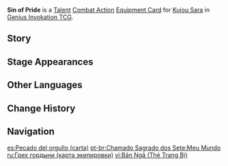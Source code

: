 {{About|the [[Genius Invokation TCG]] Equipment Card|[[Kujou Sara]]'s Constellation 6|Sin of Pride}}
{{Genius Invokation TCG Infobox
|title     = Sin of Pride
|id        = 214061
|image     = Sin of Pride Equipment Card.png
|type      = Equipment Card
|group     = Talent;Combat Action
|character = Kujou Sara
|skill     = Tengu Stormcall
|effect    = '''Combat Action''': When your active character is '''Kujou Sara''', equip this card.<br>After Kujou Sara equips this card, immediately use '''[[Tengu Stormcall (Character Card Skill)|Tengu Stormcall]]''' once.<br>When Kujou Sara is active and has this card equipped, all allied {{Electro}} characters with '''Crowfeather Cover''' will deal +1 additional Elemental Skill and Elemental Burst DMG.
|matching  = 3
|element   = Electro
|source1   = Achieve victory within 6 Rounds in [[Genius Invokation TCG/Stage/Kujou Sara/Friendly Fracas|Friendly Fracas (Kujou Sara)]]
|source2   = Win with less than 2 characters defeated in [[Genius Invokation TCG/Stage/Kujou Sara/Friendly Fracas|Friendly Fracas (Kujou Sara)]]
}}
'''Sin of Pride''' is a [[Talent Card|Talent]] [[Combat Action Card|Combat Action]] [[Equipment Card]] for [[Kujou Sara (Character Card)|Kujou Sara]] in [[Genius Invokation TCG]].

==Story==
{{Description|"With this unity between my mind, arrow, and bow, any enemy will be struck down!|title=Kujou Sara: Sin of Pride}}

==Stage Appearances==
{{Genius Invokation TCG Stage Appearances}}

==Other Languages==
{{Other Languages|Transclude=Sin of Pride}}

==Change History==
{{Change History|3.5}}

==Navigation==
{{Genius Invokation TCG Navbox|Equipment Card}}

[[es:Pecado del orgullo (carta)]]
[[pt-br:Chamado Sagrado dos Sete:Meu Mundo]]
[[ru:Грех гордыни (карта экипировки)]]
[[vi:Bản Ngã (Thẻ Trang Bị)]]